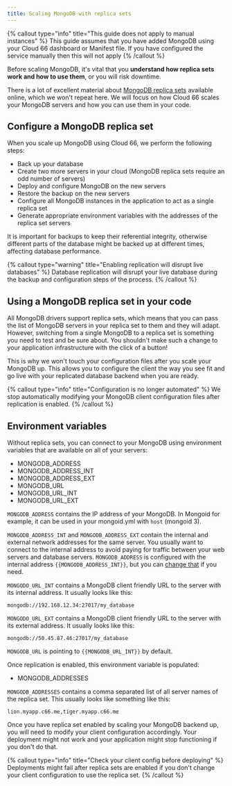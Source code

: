 ```yaml
---
title: Scaling MongoDB with replica sets
---
```


{% callout type="info" title="This guide does not apply to manual instances" %}
 This guide assumes that you have added MongoDB using your Cloud 66 dashboard or Manifest file. If you have configured the service manually then this will not apply 
{% /callout %}

Before scaling MongoDB, it's vital that you **understand how replica sets work and how to use them**, or you will risk downtime.

There is a lot of excellent material about [MongoDB replica sets](https://docs.mongodb.org/manual/replication/) available online, which we won't repeat here. We will focus on how Cloud 66 scales your MongoDB servers and how you can use them in your code.

## Configure a MongoDB replica set

When you scale up MongoDB using Cloud 66, we perform the following steps:

- Back up your database
- Create two more servers in your cloud (MongoDB replica sets require an odd number of servers)
- Deploy and configure MongoDB on the new servers
- Restore the backup on the new servers
- Configure all MongoDB instances in the application to act as a single replica set
- Generate appropriate environment variables with the addresses of the replica set servers

It is important for backups to keep their referential integrity, otherwise different parts of the database might be backed up at different times, affecting database performance.

{% callout type="warning" title="Enabling replication will disrupt live databases" %}
 Database replication will disrupt your live database during the backup and configuration steps of the process. 
{% /callout %}

## Using a MongoDB replica set in your code

All MongoDB drivers support replica sets, which means that you can pass the list of MongoDB servers in your replica set to them and they will adapt. However, switching from a single MongoDB to a replica set is something you need to test and be sure about. You shouldn't make such a change to your application infrastructure with the click of a button!

This is why we won't touch your configuration files after you scale your MongoDB up. This allows you to configure the client the way you see fit and go live with your replicated database backend when you are ready.

{% callout type="info" title="Configuration is no longer automated" %}
 We stop automatically modifying your MongoDB client configuration files after replication is enabled. 
{% /callout %}

## Environment variables

Without replica sets, you can connect to your MongoDB using environment variables that are available on all of your servers:

* MONGODB\_ADDRESS
* MONGODB\_ADDRESS\_INT
* MONGODB\_ADDRESS\_EXT
* MONGODB\_URL
* MONGODB\_URL\_INT
* MONGODB\_URL\_EXT

`MONGODB_ADDRESS` contains the IP address of your MongoDB. In Mongoid for example, it can be used in your mongoid.yml with `host` (mongoid 
 3).

`MONGODB_ADDRESS_INT` and `MONGODB_ADDRESS_EXT` contain the internal and external network addresses for the same server. You usually want to connect to the internal address to avoid paying for traffic between your web servers and database servers. `MONGODB_ADDRESS` is configured with the internal address `{{MONGODB_ADDRESS_INT}}`, but you can [change that](/docs/build-and-config/env-vars) if you need.

`MONGODO_URL_INT` contains a MongoDB client friendly URL to the server with its internal address. It usually looks like this:

```shell
mongodb://192.168.12.34:27017/my_database
```

`MONGODO_URL_EXT` contains a MongoDB client friendly URL to the server with its external address. It usually looks like this:

```shell
mongodb://50.45.87.46:27017/my_database
```

`MONGODB_URL` is pointing to  `{{MONGODB_URL_INT}}` by default.

Once replication is enabled, this environment variable is populated:

* MONGODB\_ADDRESSES

`MONGODB_ADDRESSES` contains a comma separated list of all server names of the replica set. This usually looks like something like this:

```shell
lion.myapp.c66.me,tiger.myapp.c66.me
```

Once you have replica set enabled by scaling your MongoDB backend up, you will need to modify your client configuration accordingly. Your deployment might not work and your application might stop functioning if you don't do that.

{% callout type="info" title="Check your client config before deploying" %}
 Deployments might fail after replica sets are enabled if you don't change your client configuration to use the replica set. 
{% /callout %}

